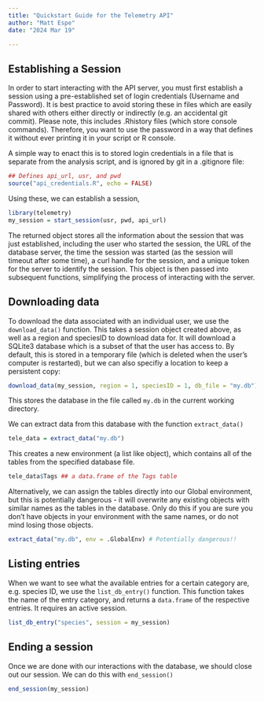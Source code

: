 ```yaml
---
title: "Quickstart Guide for the Telemetry API"
author: "Matt Espe"
date: "2024 Mar 19"

---
```


## Establishing a Session

In order to start interacting with the API server, you must first
establish a session using a pre-established set of login credentials
(Username and Password). It is best practice to avoid storing these in
files which are easily shared with others either directly or
indirectly (e.g. an accidental git commit). Please note, this includes
.Rhistory files (which store console commands). Therefore, you want to
use the password in a way that defines it without ever printing it in
your script or R console.

A simple way to enact this is to stored login credentials in a file
that is separate from the analysis script, and is ignored by git in a
.gitignore file:

```r
## Defines api_url, usr, and pwd
source("api_credentials.R", echo = FALSE)
```

Using these, we can establish a session,

```r
library(telemetry)
my_session = start_session(usr, pwd, api_url)
```

The returned object stores all the information about the session that
was just established, including the user who started the session, the
URL of the database server, the time the session was started (as the
session will timeout after some time), a curl handle for the session,
and a unique token for the server to identify the session. This object
is then passed into subsequent functions, simplifying the process of
interacting with the server.

## Downloading data

To download the data associated with an individual user, we use the
`download_data()` function. This takes a session object created above,
as well as a region and speciesID to download data for. It will
download a SQLite3 database which is a subset of that the user has
access to. By default, this is stored in a temporary file (which is
deleted when the user's computer is restarted), but we can also
specifiy a location to keep a persistent copy:

```r
download_data(my_session, region = 1, speciesID = 1, db_file = "my.db")
```

This stores the database in the file called `my.db`  in the current working directory.

We can extract data from this database with the function `extract_data()`

```r
tele_data = extract_data("my.db")
```

This creates a new environment (a list like object), which contains all of the tables from the specified database file.

```r
tele_data$Tags ## a data.frame of the Tags table
```

Alternatively, we can assign the tables directly into our Global
environment, but this is potentially dangerous - it will overwrite any
existing objects with similar names as the tables in the
database. Only do this if you are sure you don't have objects in your
environment with the same names, or do not mind losing those objects.

```r
extract_data("my.db", env = .GlobalEnv) # Potentially dangerous!!
```

## Listing entries

When we want to see what the available entries for a certain category
are, e.g. species ID, we use the `list_db_entry()` function. This
function takes the name of the entry category, and returns a
`data.frame` of the respective entries. It requires an active session.

```r
list_db_entry("species", session = my_session)
```

## Ending a session

Once we are done with our interactions with the database, we should
close out our session. We can do this with `end_session()`

```r
end_session(my_session)
```

